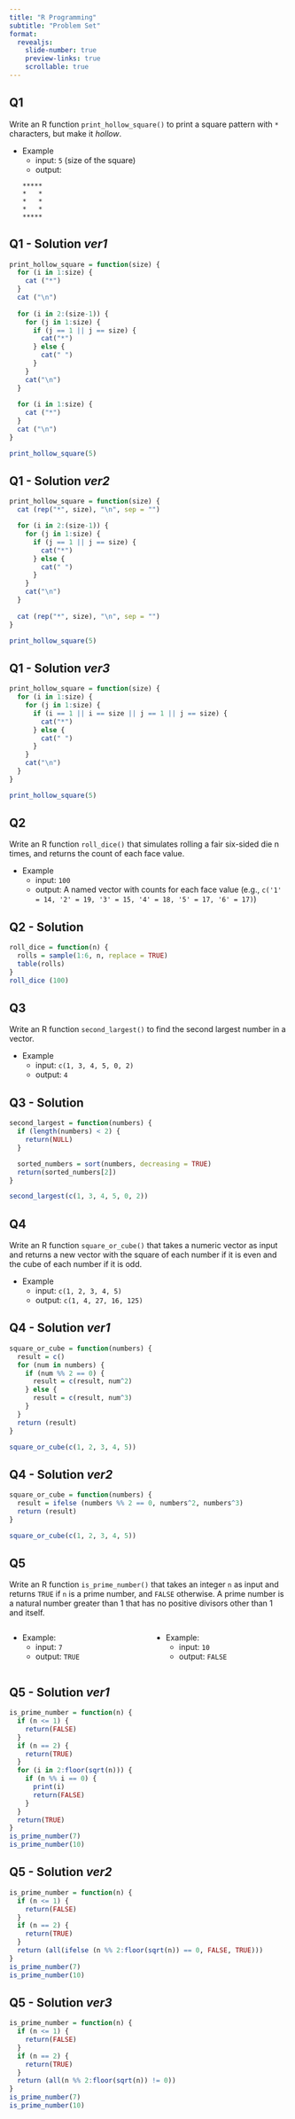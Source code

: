 ```yaml
---
title: "R Programming"
subtitle: "Problem Set"
format:
  revealjs:
    slide-number: true
    preview-links: true
    scrollable: true
---
```


## Q1

Write an R function `print_hollow_square()` to print a square pattern with `*` characters, but make it *hollow*.

- Example
  - input: `5` (size of the square)
  - output:
  ```
  *****
  *   *
  *   *
  *   *
  *****
  ```
  
## Q1 - Solution *ver1*

```r
print_hollow_square = function(size) {
  for (i in 1:size) {
    cat ("*")
  }
  cat ("\n")
  
  for (i in 2:(size-1)) {
    for (j in 1:size) {
      if (j == 1 || j == size) {
        cat("*")
      } else {
        cat(" ")
      }
    }
    cat("\n")
  }
  
  for (i in 1:size) {
    cat ("*")
  }
  cat ("\n")  
}

print_hollow_square(5)

```

## Q1 - Solution *ver2*

```r
print_hollow_square = function(size) {
  cat (rep("*", size), "\n", sep = "")

  for (i in 2:(size-1)) {
    for (j in 1:size) {
      if (j == 1 || j == size) {
        cat("*")
      } else {
        cat(" ")
      }
    }
    cat("\n")
  }
  
  cat (rep("*", size), "\n", sep = "")
}

print_hollow_square(5)

```

## Q1 - Solution *ver3*

```r
print_hollow_square = function(size) {
  for (i in 1:size) {
    for (j in 1:size) {
      if (i == 1 || i == size || j == 1 || j == size) {
        cat("*")
      } else {
        cat(" ")
      }
    }
    cat("\n")
  }
}

print_hollow_square(5)

```


## Q2

Write an R function `roll_dice()` that simulates rolling a fair six-sided die n times, and returns the count of each face value.

- Example
  - input: `100`
  - output: A named vector with counts for each face value (e.g., `c('1' = 14, '2' = 19, '3' = 15, '4' = 18, '5' = 17, '6' = 17)`)

## Q2 - Solution

```r
roll_dice = function(n) {
  rolls = sample(1:6, n, replace = TRUE)
  table(rolls)
}
roll_dice (100)
```

## Q3

Write an R function `second_largest()` to find the second largest number in a vector.

- Example
  - input: `c(1, 3, 4, 5, 0, 2)`
  - output: `4`
  
## Q3 - Solution

```r
second_largest = function(numbers) {
  if (length(numbers) < 2) {
    return(NULL)
  }

  sorted_numbers = sort(numbers, decreasing = TRUE)
  return(sorted_numbers[2])
}

second_largest(c(1, 3, 4, 5, 0, 2))
```

## Q4
Write an R function `square_or_cube()` that takes a numeric vector as input and returns a new vector with the square of each number if it is even and the cube of each number if it is odd.

- Example
  - input: `c(1, 2, 3, 4, 5)`
  - output: `c(1, 4, 27, 16, 125)`

## Q4 - Solution *ver1*

```r
square_or_cube = function(numbers) {
  result = c()
  for (num in numbers) {
    if (num %% 2 == 0) {
      result = c(result, num^2)
    } else {
      result = c(result, num^3)
    }
  }
  return (result)
}

square_or_cube(c(1, 2, 3, 4, 5))
```


## Q4 - Solution *ver2*

```r
square_or_cube = function(numbers) {
  result = ifelse (numbers %% 2 == 0, numbers^2, numbers^3)
  return (result)
}

square_or_cube(c(1, 2, 3, 4, 5))
```

## Q5

Write an R function `is_prime_number()` that takes an integer `n` as input and returns `TRUE` if `n` is a prime number, and `FALSE` otherwise. A prime number is a natural number greater than $1$ that has no positive divisors other than $1$ and itself.

:::: {.columns}
::: {.column}
- Example:
  - input: `7`
  - output: `TRUE`
:::

::: {.column}
- Example:
  - input: `10`
  - output: `FALSE`
:::
::::

## Q5 - Solution *ver1*

```r
is_prime_number = function(n) {
  if (n <= 1) {
    return(FALSE)
  }
  if (n == 2) {
    return(TRUE)
  }
  for (i in 2:floor(sqrt(n))) {
    if (n %% i == 0) {
      print(i)
      return(FALSE)
    }
  }
  return(TRUE)
}
is_prime_number(7)
is_prime_number(10)
```
## Q5 - Solution *ver2*

```r
is_prime_number = function(n) {
  if (n <= 1) {
    return(FALSE)
  }
  if (n == 2) {
    return(TRUE)
  }
  return (all(ifelse (n %% 2:floor(sqrt(n)) == 0, FALSE, TRUE)))
}
is_prime_number(7)
is_prime_number(10)
```


## Q5 - Solution *ver3*

```r
is_prime_number = function(n) {
  if (n <= 1) {
    return(FALSE)
  }
  if (n == 2) {
    return(TRUE)
  }
  return (all(n %% 2:floor(sqrt(n)) != 0))
}
is_prime_number(7)
is_prime_number(10)
```

